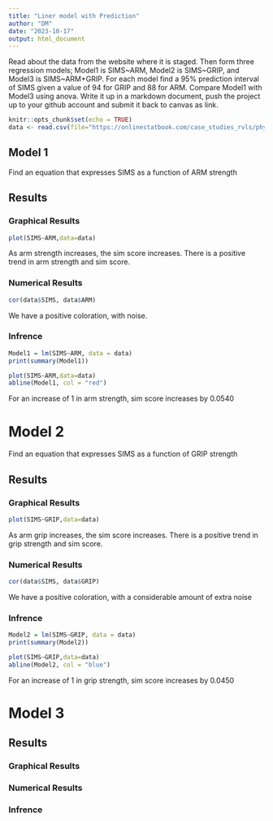 ```yaml
---
title: "Liner model with Prediction"
author: "DM"
date: "2023-10-17"
output: html_document
---
```


Read about the data from the website where it is staged.  Then form three regression models; Model1 is SIMS~ARM, Model2 is SIMS~GRIP, and Model3 is SIMS~ARM+GRIP. For each model find a 95% prediction interval of SIMS given a value of 94  for GRIP and 88 for ARM. Compare Model1 with Model3 using anova. Write it up in a markdown document, push the project up to your github account and submit it back to canvas as link. 

```r
knitr::opts_chunk$set(echo = TRUE)
data <- read.csv(file="https://onlinestatbook.com/case_studies_rvls/physical_strength/data.txt",sep="",header=TRUE)  
```


## Model 1

Find an equation that expresses SIMS as a function of ARM strength

## Results

### Graphical Results

```r
plot(SIMS~ARM,data=data)
```

As arm strength increases, the sim score increases. There is a positive trend in arm strength and sim score.

### Numerical Results

```r
cor(data$SIMS, data$ARM)
```

We have a positive coloration, with noise.

### Infrence

```r
Model1 = lm(SIMS~ARM, data = data)
print(summary(Model1))
```

```r
plot(SIMS~ARM,data=data)
abline(Model1, col = "red")
```

For an increase of 1 in arm strength, sim score increases by 0.0540


# Model 2

Find an equation that expresses SIMS as a function of GRIP strength

## Results

### Graphical Results

```r
plot(SIMS~GRIP,data=data)
```

As arm grip increases, the sim score increases. There is a positive trend in grip strength and sim score.

### Numerical Results

```r
cor(data$SIMS, data$GRIP)
```
We have a positive coloration, with a considerable amount of extra noise

### Infrence

```r
Model2 = lm(SIMS~GRIP, data = data)
print(summary(Model2))
```

```r
plot(SIMS~GRIP,data=data)
abline(Model2, col = "blue")
```

For an increase of 1 in grip strength, sim score increases by 0.0450

# Model 3

## Results

### Graphical Results

### Numerical Results

### Infrence


